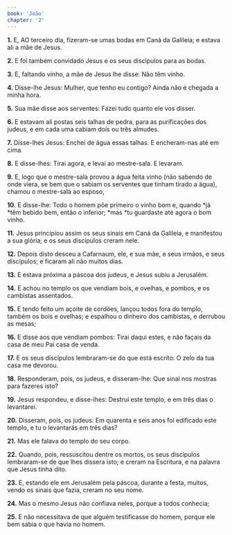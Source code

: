 ```yaml
---
book: 'João'
chapter: '2'
---
```


**1.** E, AO terceiro dia, fizeram-se umas bodas em Caná da Galileia; e estava ali a mãe de Jesus.

**2.** E foi também convidado Jesus e os seus discípulos para as bodas.

**3.** E, faltando vinho, a mãe de Jesus lhe disse: Não têm vinho.

**4.** Disse-lhe Jesus: Mulher, que tenho eu contigo? Ainda não é chegada a minha hora.

**5.** Sua mãe disse aos serventes: Fazei tudo quanto ele vos disser.

**6.** E estavam ali postas seis talhas de pedra, para as purificações dos judeus, e em cada uma cabiam dois ou três almudes.

**7.** Disse-lhes Jesus: Enchei de água essas talhas. E encheram-nas até em cima.

**8.** E disse-lhes: Tirai agora, e levai ao mestre-sala. E levaram.

**9.** E, logo que o mestre-sala provou a água feita vinho (não sabendo de onde viera, se bem que o sabiam os serventes que tinham tirado a água), chamou o mestre-sala ao esposo,

**10.** E disse-lhe: Todo o homem põe primeiro o vinho bom e, quando *já *têm bebido bem, então o inferior; *mas *tu guardaste até agora o bom vinho.

**11.** Jesus principiou assim os seus sinais em Caná da Galileia, e manifestou a sua glória; e os seus discípulos creram nele.

**12.** Depois disto desceu a Cafarnaum, ele, e sua mãe, e seus irmãos, e seus discípulos; e ficaram ali não muitos dias.

**13.** E estava próxima a páscoa dos judeus, e Jesus subiu a Jerusalém.

**14.** E achou no templo os que vendiam bois, e ovelhas, e pombos, e os cambistas assentados.

**15.** E tendo feito um açoite de cordões, lançou todos fora do templo, também os bois e ovelhas; e espalhou o dinheiro dos cambistas, e derrubou as mesas;

**16.** E disse aos que vendiam pombos: Tirai daqui estes, e não façais da casa de meu Pai casa de venda.

**17.** E os seus discípulos lembraram-se do que está escrito: O zelo da tua casa me devorou.

**18.** Responderam, pois, os judeus, e disseram-lhe: Que sinal nos mostras para fazeres isto?

**19.** Jesus respondeu, e disse-lhes: Destruí este templo, e em três dias o levantarei.

**20.** Disseram, pois, os judeus: Em quarenta e seis anos foi edificado este templo, e tu o levantarás em três dias?

**21.** Mas ele falava do templo do seu corpo.

**22.** Quando, pois, ressuscitou dentre os mortos, os seus discípulos lembraram-se de que lhes dissera isto; e creram na Escritura, e na palavra que Jesus tinha dito.

**23.** E, estando ele em Jerusalém pela páscoa, durante a festa, muitos, vendo os sinais que fazia, creram no seu nome.

**24.** Mas o mesmo Jesus não confiava neles, porque a todos conhecia;

**25.** E não necessitava de que alguém testificasse do homem, porque ele bem sabia o que havia no homem.